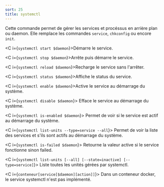 ```yaml
---
sort: 25
title: systemctl
---
```


Cette commande permet de gérer les services et procéssus en arrière plan ou daemon. Elle remplace les commandes `service`, `chkconfig` ou encore `init`.

<C i={`systemctl start $daemon`}>Démarre le service.</C>

<C i={`systemctl stop $daemon`}>Arrête puis démarre le service.</C>

<C i={`systemctl reload $daemon`}>Recharge le service sans l'arrêter.</C>

<C i={`systemctl status $daemon`}>Affiche le status du service.</C>

<C i={`systemctl enable $daemon`}>Active le service au démarrage du système.</C>

<C i={`systemctl disable $daemon`}>
  Efface le service au démarrage du système.
</C>

<C i={`systemctl is-enabled $daemon`}>
  Permet de voir si le service est actif au démarrage du système.
</C>

<C i={`systemctl list-units --type=service --all`}>
  Permet de voir la liste des services et s'ils sont actifs au démarrage du
  système.
</C>

<C i={`systemctl is-failed $daemon`}>
  Retourne la valeur active si le service fonctionne sinon failed.
</C>

<C i={`systemctl list-units [--all] [--state=inactive] [--type=service]`}>
  Liste toutes les unités gérées par systemctl.
</C>

<C i={`conteneur[service[$daemon][action]]`}>
  Dans un conteneur docker, le service systemctl n'est pas implémenté.
</C>
